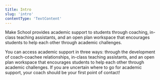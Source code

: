 ```yaml
---
title: Intro
slug: 'intro'
contentType: 'TextContent'
---
```


Make School provides academic support to students through coaching, in-class teaching assistants,
and an open plan workspace that encourages students to help each other through academic challenges.

You can access academic support in three ways: through the development of coach-coachee
relationships, in-class teaching assistants, and an open plan workspace that encourages students to
help each other through academic challenges. If you are uncertain where to go for academic support,
your coach should be your first point of contact!
